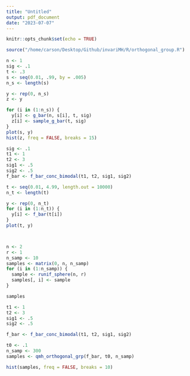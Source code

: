 ```yaml
---
title: "Untitled"
output: pdf_document
date: "2023-07-07"
---
```


```r
knitr::opts_chunk$set(echo = TRUE)
```

```r
source("/home/carson/Desktop/Github/invariMH/R/orthogonal_group.R")

```


```r

n <- 1
sig <- .1
t <- .3
s <- seq(0.01, .99, by = .005)
n_s <- length(s)

y <- rep(0, n_s)
z <- y

for (i in (1:n_s)) {
  y[i] <- g_bar(n, s[i], t, sig)
  z[i] <- sample_g_bar(t, sig)
}
plot(s, y)
hist(z, freq = FALSE, breaks = 15)
```
```r

sig <- .1
t1 <- 1
t2 <- 3
sig1 <- .5
sig2 <- .5
f_bar <- f_bar_conc_bimodal(t1, t2, sig1, sig2)

t <- seq(0.01, 4.99, length.out = 10000)
n_t <- length(t)

y <- rep(0, n_t)
for (i in (1:n_t)) {
  y[i] <- f_bar(t[i])
}
plot(t, y)




```
```r
n <- 2
r <- 1
n_samp <- 10
samples <- matrix(0, n, n_samp)
for (i in (1:n_samp)) {
  sample <- runif_sphere(n, r)
  samples[, i] <- sample
}

samples


```



```r
t1 <- 1 
t2 <- 3  
sig1 <- .5 
sig2 <- .5

f_bar <- f_bar_conc_bimodal(t1, t2, sig1, sig2)

t0 <- .1
n_samp <- 300
samples <- qmh_orthogonal_grp(f_bar, t0, n_samp)

hist(samples, freq = FALSE, breaks = 10) 
```

